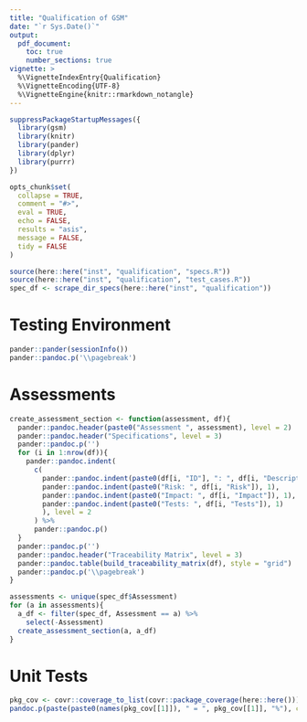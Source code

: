 ```yaml
---
title: "Qualification of GSM"
date: "`r Sys.Date()`"
output: 
  pdf_document:
    toc: true
    number_sections: true
vignette: >
  %\VignetteIndexEntry{Qualification}
  %\VignetteEncoding{UTF-8}
  %\VignetteEngine{knitr::rmarkdown_notangle}
---
```


```r
suppressPackageStartupMessages({
  library(gsm)
  library(knitr)
  library(pander)
  library(dplyr)
  library(purrr)
})

opts_chunk$set(
  collapse = TRUE,
  comment = "#>",
  eval = TRUE,
  echo = FALSE,
  results = "asis",
  message = FALSE,
  tidy = FALSE
)

source(here::here("inst", "qualification", "specs.R"))
source(here::here("inst", "qualification", "test_cases.R"))
spec_df <- scrape_dir_specs(here::here("inst", "qualification"))
```

# Testing Environment

```r
pander::pander(sessionInfo())
pander::pandoc.p('\\pagebreak')
```

# Assessments

```r
create_assessment_section <- function(assessment, df){
  pander::pandoc.header(paste0("Assessment ", assessment), level = 2)
  pander::pandoc.header("Specifications", level = 3)
  pander::pandoc.p('')
  for (i in 1:nrow(df)){
    pander::pandoc.indent(
      c(
        pander::pandoc.indent(paste0(df[i, "ID"], ": ", df[i, "Description"]), 0),
        pander::pandoc.indent(paste0("Risk: ", df[i, "Risk"]), 1),
        pander::pandoc.indent(paste0("Impact: ", df[i, "Impact"]), 1),
        pander::pandoc.indent(paste0("Tests: ", df[i, "Tests"]), 1)
        ), level = 2
      ) %>% 
      pander::pandoc.p()
  }
  pander::pandoc.p('')
  pander::pandoc.header("Traceability Matrix", level = 3)
  pander::pandoc.table(build_traceability_matrix(df), style = "grid")
  pander::pandoc.p('\\pagebreak')
}
```

```r
assessments <- unique(spec_df$Assessment)
for (a in assessments){
  a_df <- filter(spec_df, Assessment == a) %>% 
    select(-Assessment)
  create_assessment_section(a, a_df)
}
```

# Unit Tests

```r
pkg_cov <- covr::coverage_to_list(covr::package_coverage(here::here()))
pandoc.p(paste(paste0(names(pkg_cov[[1]]), " = ", pkg_cov[[1]], "%"), collapse = "\n\n"))
```

